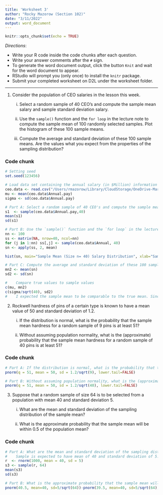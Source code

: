 ```yaml
---
title: 'Worksheet 3'
author: "Rocky Mazorow (Section 102)"
date: "3/11/2022"
output: word_document
---
```


```r
knitr::opts_chunk$set(echo = TRUE)
```

*Directions*: 

* Write your R code inside the code chunks after each question.
* Write your answer comments after the `#` sign.
* To generate the word document output, click the button `Knit` and wait for the word document to appear.
* RStudio will prompt you (only once) to install the `knitr` package.
* Submit your completed worksheet on D2L under the worksheet folder.

***

1. Consider the population of CEO salaries in the lesson this week.   

    i) Select a random sample of 40 CEO's and compute the sample mean salary and sample standard deviation salary.  
    
    ii) Use the `sample()` function and the `for loop` in the lecture note to compute the sample mean of 100 randomly selected samples.  Plot the histogram of these 100 sample means.  
    
    iii) Compute the average and standard deviation of these 100 sample means. Are the values what you expect from the properties of the sampling distribution?

### Code chunk
```r
# Setting seed
set.seed(123456)

# Load data set containing the annual salary (in $Million) information of 497 CEO’s in 2012
ceo.data <- read.csv("/Users/rmazorow/Library/CloudStorage/OneDrive-MarquetteUniversity/School Work/MSSC 5931/Intro-to-R-Prog/data/CEO_Salary_2012.csv", header = TRUE)
mu <- mean(ceo.data$Annual.pay)
sigma <- sd(ceo.data$Annual.pay)

# Part A: Select a random sample of 40 CEO's and compute the sample mean salary and sample standard deviation salary.
s1  <- sample(ceo.data$Annual.pay,40)
mean(s1)
sd(s1)

# Part B: Use the `sample()` function and the `for loop` in the lecture note to compute the sample mean of 100 randomly selected samples. Plot the histogram of these 100 sample means.
nn <- 100
ss <- matrix(NA, nrow=40, ncol=nn)
for (j in 1:nn) ss[,j] <- sample(ceo.data$Annual, 40)
sn <- apply(ss, 2, mean)

hist(sn, main="Sample Mean (Size n= 40) Salary Distribution", xlab="Sample Mean Salary ($Mil)")

# Part C: Compute the average and standard deviation of these 100 sample means. Are the values what you expect from the properties of the sampling distribution?
mn2 <- mean(sn)
sd2 <- sd(sn)

#    Compare true values to sample values
c(mu, mn2)    
c(sigma/sqrt(40), sd2)
#    I expected the sample mean to be comparable to the true mean. Since 40 samples is close to a sufficiently large sample size (n=30), I expected the sample standard deviation to be close to, if not a little less, than the true standard deviation. The results support both of these assumptions.


```

2. Rockwell hardness of pins of a certain type is known to have a mean value of 50 and standard deviation of 1.2.

    i) If the distribution is normal, what is the probability that the sample mean hardness for a random sample of 9 pins is at least 51?     

    ii) Without assuming population normality, what is the  (approximate) probability that the sample mean hardness for a random sample of 40 pins is at least 51?
  

### Code chunk
```r
# Part A: If the distribution is normal, what is the probability that the sample mean hardness for a random sample of 9 pins is at least 51?     
pnorm(q = 51, mean = 50, sd = 1.2/sqrt(9), lower.tail=FALSE)

# Part B: Without assuming population normality, what is the (approximate) probability that the sample mean hardness for a random sample of 40 pins is at least 51?
pnorm(q = 51, mean = 50, sd = 1.2/sqrt(40), lower.tail=FALSE)
```


3. Suppose that a random sample of size 64 is to be selected from a population with mean 40 and standard deviation 5.

    i) What are the mean and standard deviation of the sampling distribution of the sample mean?
    
    ii) What is the approximate probability that the sample mean will be within 0.5 of the population mean?  
    
### Code chunk
```r
# Part A: What are the mean and standard deviation of the sampling distribution of the sample mean?
#    Sample is expected to have mean of 40 and standard deviation of 5. 
r  <- rnorm(1000, mean = 40, sd = 5)
s3 <- sample(r, 64)
mean(s3)
sd(s3)

# Part B: What is the approximate probability that the sample mean will be within 0.5 of the population mean? 
pnorm(40.5, mean=40, sd=5/sqrt(64))-pnorm(39.5, mean=40, sd=5/sqrt(64))
```
